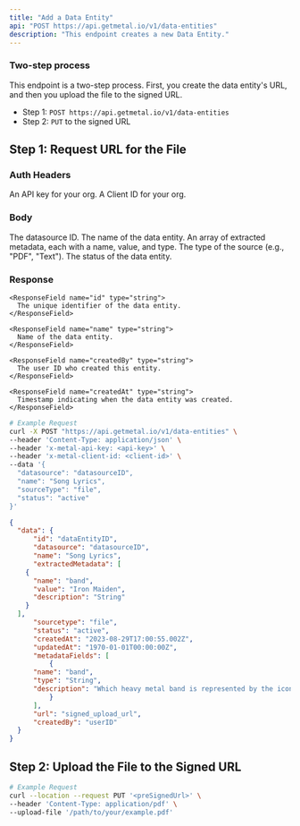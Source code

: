 ```yaml
---
title: "Add a Data Entity"
api: "POST https://api.getmetal.io/v1/data-entities"
description: "This endpoint creates a new Data Entity."
---
```


### Two-step process

This endpoint is a two-step process. First, you create the data entity's URL, and then you upload the file to the signed URL.
- Step 1: `POST https://api.getmetal.io/v1/data-entities`
- Step 2: `PUT` to the signed URL

## Step 1: Request URL for the File


### Auth Headers

<ParamField required header="x-metal-api-key" type="string">
  An API key for your org.
</ParamField>

<ParamField required header="x-metal-client-id" type="string">
  A Client ID for your org.
</ParamField>


### Body

<ParamField required body="datasource" type="ObjectID" placeholder="DataSource ObjectID">
  The datasource ID.
</ParamField>

<ParamField required body="name" type="string" placeholder="Entity Name">
  The name of the data entity.
</ParamField>

<ParamField optional body="extractedMetadata" type="array">
  An array of extracted metadata, each with a name, value, and type.
</ParamField>

<ParamField required body="sourceType" type="string" placeholder="Source Type">
  The type of the source (e.g., "PDF", "Text").
</ParamField>

<ParamField optional body="status" type="string" placeholder="Status">
  The status of the data entity.
</ParamField>


### Response

<ResponseField name="data" type="Data Entity Object">
  <Expandable title="properties">

    <ResponseField name="id" type="string">
      The unique identifier of the data entity.
    </ResponseField>

    <ResponseField name="name" type="string">
      Name of the data entity.
    </ResponseField>

    <ResponseField name="createdBy" type="string">
      The user ID who created this entity.
    </ResponseField>

    <ResponseField name="createdAt" type="string">
      Timestamp indicating when the data entity was created.
    </ResponseField>


  </Expandable>
</ResponseField>

<RequestExample>

```bash
# Example Request
curl -X POST "https://api.getmetal.io/v1/data-entities" \
--header 'Content-Type: application/json' \
--header 'x-metal-api-key: <api-key>' \
--header 'x-metal-client-id: <client-id>' \
--data '{
  "datasource": "datasourceID",
  "name": "Song Lyrics",
  "sourceType": "file",
  "status": "active"
}'
```
</RequestExample>

<ResponseExample>

  ```json
{
	"data": {
		"id": "dataEntityID",
		"datasource": "datasourceID",
		"name": "Song Lyrics",
		"extractedMetadata": [
      {
        "name": "band",
        "value": "Iron Maiden",
        "description": "String"
      }
    ],
		"sourcetype": "file",
		"status": "active",
		"createdAt": "2023-08-29T17:00:55.002Z",
		"updatedAt": "1970-01-01T00:00:00Z",
		"metadataFields": [
			{
        "name": "band",
        "type": "String",
        "description": "Which heavy metal band is represented by the iconic mascot Eddie?"
			}
		],
		"url": "signed_upload_url",
		"createdBy": "userID"
	}
}
  ```
</ResponseExample>

## Step 2: Upload the File to the Signed URL

```bash
# Example Request
curl --location --request PUT '<preSignedUrl>' \
--header 'Content-Type: application/pdf' \
--upload-file '/path/to/your/example.pdf'
